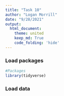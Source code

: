 ```yaml
---
title: "Task 10"
author: "Logan Morrill"
date: "9/28/2021"
output: 
  html_document:
    theme: united
    keep_md: True
    code_folding: 'hide'
---
```


### Load packages
```r
#Packages
library(tidyverse)
```
### Load data
```r

```

